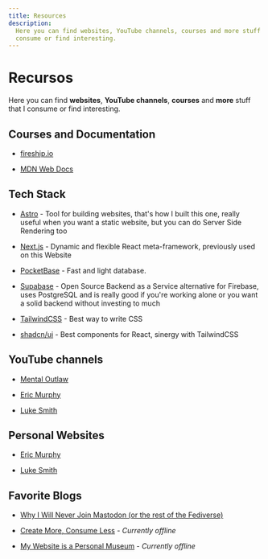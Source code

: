 ```yaml
---
title: Resources
description:
  Here you can find websites, YouTube channels, courses and more stuff that I
  consume or find interesting.
---
```


# Recursos

Here you can find **websites**, **YouTube channels**, **courses** and **more**
stuff that I consume or find interesting.

## Courses and Documentation

- [fireship.io](https://fireship.io)

- [MDN Web Docs](https://developer.mozilla.org/en-US)

## Tech Stack

- [Astro](https://astro.build/) - Tool for building websites, that's how I built
  this one, really useful when you want a static website, but you can do Server
  Side Rendering too

- [Next.js](https://nextjs.org) - Dynamic and flexible React meta-framework,
  previously used on this Website

- [PocketBase](https://pocketbase.io/) - Fast and light database.

- [Supabase](https://supabase.com) - Open Source Backend as a Service
  alternative for Firebase, uses PostgreSQL and is really good if you're working
  alone or you want a solid backend without investing to much

- [TailwindCSS](https://tailwindcss.com) - Best way to write CSS

- [shadcn/ui](https://ui.shadcn.com) - Best components for React, sinergy with
  TailwindCSS

## YouTube channels

- [Mental Outlaw](https://www.youtube.com/channel/UC7YOGHUfC1Tb6E4pudI9STA)

- [Eric Murphy](https://www.youtube.com/channel/UC5KDiSAFxrDWhmysBcNqtMA)

- [Luke Smith](https://www.youtube.com/channel/UC2eYFnH61tmytImy1mTYvhA)

## Personal Websites

- [Eric Murphy](https://ericmurphy.xyz)

- [Luke Smith](https://lukesmith.xyz/)

## Favorite Blogs

- [Why I Will Never Join Mastodon (or the rest of the Fediverse)](https://ericmurphy.xyz/blog/mastodon)

- [Create More, Consume Less](https://www.bikobatanari.art/posts/2020/create-more) -
  _Currently offline_

- [My Website is a Personal Museum](https://www.bikobatanari.art/posts/2020/personal-museum) -
  _Currently offline_
